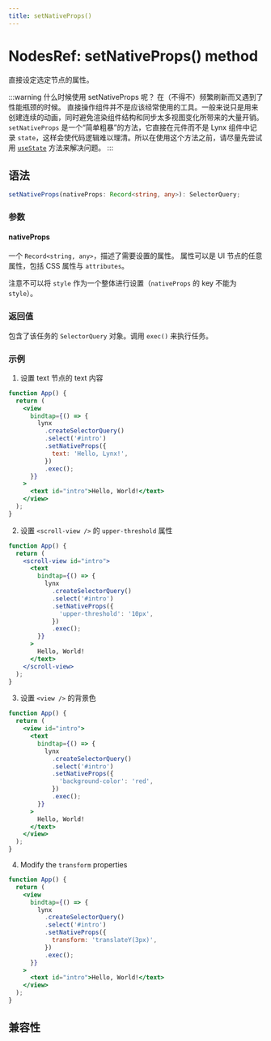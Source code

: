 ```yaml
---
title: setNativeProps()
---
```


# NodesRef: setNativeProps() method

直接设定选定节点的属性。

:::warning 什么时候使用 setNativeProps 呢？
在（不得不）频繁刷新而又遇到了性能瓶颈的时候。
直接操作组件并不是应该经常使用的工具。一般来说只是用来创建连续的动画，同时避免渲染组件结构和同步太多视图变化所带来的大量开销。`setNativeProps` 是一个“简单粗暴”的方法，它直接在元件而不是 Lynx 组件中记录 `state`，这样会使代码逻辑难以理清。所以在使用这个方法之前，请尽量先尝试用 [`useState`](../../../api/react/Function.useState.mdx) 方法来解决问题。
:::

## 语法

```ts
setNativeProps(nativeProps: Record<string, any>): SelectorQuery;
```

### 参数

#### nativeProps

一个 `Record<string, any>`，描述了需要设置的属性。
属性可以是 UI 节点的任意属性，包括 CSS 属性与 `attributes`。

注意不可以将 `style` 作为一个整体进行设置（`nativeProps` 的 key 不能为 `style`）。

### 返回值

包含了该任务的 `SelectorQuery` 对象。调用 `exec()` 来执行任务。

### 示例

1. 设置 text 节点的 text 内容

```jsx
function App() {
  return (
    <view
      bindtap={() => {
        lynx
          .createSelectorQuery()
          .select('#intro')
          .setNativeProps({
            text: 'Hello, Lynx!',
          })
          .exec();
      }}
    >
      <text id="intro">Hello, World!</text>
    </view>
  );
}
```

2. 设置 `<scroll-view />` 的 `upper-threshold` 属性

```jsx
function App() {
  return (
    <scroll-view id="intro">
      <text
        bindtap={() => {
          lynx
            .createSelectorQuery()
            .select('#intro')
            .setNativeProps({
              'upper-threshold': '10px',
            })
            .exec();
        }}
      >
        Hello, World!
      </text>
    </scroll-view>
  );
}
```

3. 设置 `<view />` 的背景色

```jsx
function App() {
  return (
    <view id="intro">
      <text
        bindtap={() => {
          lynx
            .createSelectorQuery()
            .select('#intro')
            .setNativeProps({
              'background-color': 'red',
            })
            .exec();
        }}
      >
        Hello, World!
      </text>
    </view>
  );
}
```

4. Modify the `transform` properties

```jsx
function App() {
  return (
    <view
      bindtap={() => {
        lynx
          .createSelectorQuery()
          .select('#intro')
          .setNativeProps({
            transform: 'translateY(3px)',
          })
          .exec();
      }}
    >
      <text id="intro">Hello, World!</text>
    </view>
  );
}
```

## 兼容性


<LegacyCompatTable metadata="lynx-api/nodes-ref/setNativeProps" />
